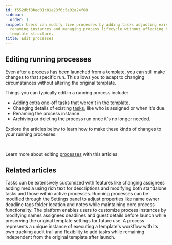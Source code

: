 ```yaml
---
id: f552dbf8bed01c81a23f6c5e02a24f88
sidebar:
  order: 1
snippet: Users can modify live processes by adding tasks adjusting existing task details
  renaming instances and managing process lifecycle without affecting the original
  template structure.
title: Edit processes
---
```


## Editing running processes

Even after a [process](/products/pro/tracking-and-tasks/processes/) has been launched from a template, you can still make changes to that specific run. This allows you to adapt to changing circumstances without altering the original template.

Things you can typically edit in a running process include:

*   Adding extra one-off [tasks](/products/pro/tracking-and-tasks/tasks/) that weren't in the template.
*   Changing details of existing [tasks](/products/pro/tracking-and-tasks/tasks/), like who is assigned or when it's due.
*   Renaming the process instance.
*   Archiving or deleting the process run once it's no longer needed.

Explore the articles below to learn how to make these kinds of changes to your running processes.

&nbsp;

Learn more about editing [processes](/products/pro/tracking-and-tasks/processes/) with this articles:



<PageTree />


## Related articles
<CardGrid>
<LinkTitleCard header="<b>Tasks > Edit tasks</b>" href="/products/pro/tracking-and-tasks/tasks/edit-task/" > Tasks can be extensively customized with features like changing assignees adding media using rich text for descriptions and modifying both standalone tasks and those within active processes. </LinkTitleCard>
<LinkTitleCard header="<b>Edit Processes > Edit tasks and process properties</b>" href="/products/pro/tracking-and-tasks/processes/edit-processes/how-can-i-edit-tasks-and-processes-in-tallyfy/" > Running processes can be modified through the Settings panel to adjust properties like name owner deadline tags folder location and notes while maintaining core process functionality. </LinkTitleCard>
<LinkTitleCard header="<b>Launching > Edit before launch</b>" href="/products/pro/launching/how-can-i-edit-a-process-before-launching/" > The platform enables users to customize process instances by modifying names assignees deadlines and guest details before launch while preserving the original template settings for future use. </LinkTitleCard>
<LinkTitleCard header="<b>Tracking And Tasks > More about processes</b>" href="/products/pro/tracking-and-tasks/processes/" > A process represents a unique instance of executing a template's workflow with its own tracking audit trail and flexibility to add tasks while remaining independent from the original template after launch. </LinkTitleCard>
</CardGrid>